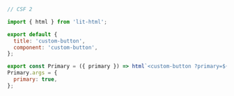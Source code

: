 ```js
// CSF 2

import { html } from 'lit-html';

export default {
  title: 'custom-button',
  component: 'custom-button',
};

export const Primary = ({ primary }) => html`<custom-button ?primary=${primary}></custom-button>`;
Primary.args = {
  primary: true,
};
```
